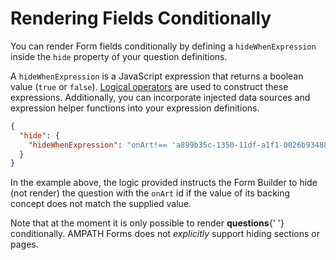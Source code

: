 
# Rendering Fields Conditionally

You can render Form fields conditionally by defining a `hideWhenExpression` inside the `hide` property of your question definitions.

A `hideWhenExpression` is a JavaScript expression that returns a boolean value (`true` or `false`). [Logical operators](https://javascript.info/logical-operators) are used to construct these expressions. Additionally, you can incorporate injected data sources and expression helper functions into your expression definitions.

```json
{
  "hide": {
    "hideWhenExpression": "onArt!== 'a899b35c-1350-11df-a1f1-0026b9348838'"
  }
}
```

In the example above, the logic provided instructs the Form Builder to hide (not render) the question with the `onArt` id if the value of its backing concept does not match the supplied value.

<Callout emoji="ℹ️">
  Note that at the moment it is only possible to render <b>questions</b>{' '}
  conditionally. AMPATH Forms does not <em>explicitly</em> support hiding
  sections or pages.
</Callout>

